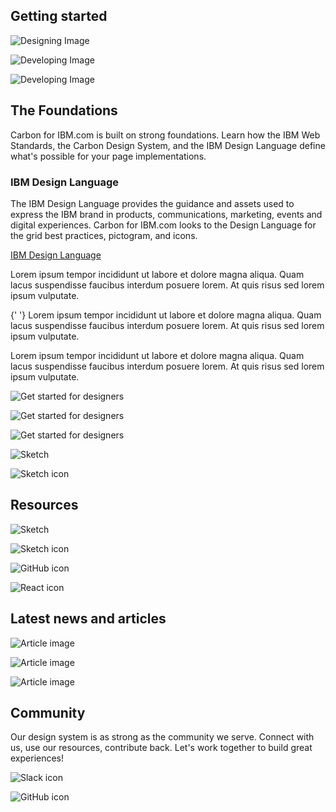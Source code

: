 

## Getting started

<Row className="resource-card-group feature-card-group">
<Column colMd={4} colLg={4} noGutterSm>
    <ImageCard
      title="Designing"
      aspectRatio="1:1"
      href="/designing"
      actionIcon="arrowRight"
      titleColor="light"
      subTitleColor="light"
      >

![Designing Image](../images/homepage/resource_card_getstarted_designing.png)

  </ImageCard>
</Column>

<Column colMd={4} colLg={4} noGutterSm>
    <ImageCard
      title="Developing"
      aspectRatio="1:1"
      href="/developing"
      actionIcon="arrowRight"
      titleColor="light"
      subTitleColor="light"
      >

![Developing Image](../images/homepage/resource_card_getstarted_developing.png)

  </ImageCard>
</Column>

<Column colMd={4} colLg={4} noGutterSm>
    <ImageCard
      title="Contributing"
      aspectRatio="1:1"
      href="/contributing/overview"
      actionIcon="arrowRight"
      titleColor="dark"
      subTitleColor="dark"
      iconColor="dark"
      >

![Developing Image](../images/homepage/resource_card_getstarted_contributing.png)

  </ImageCard>
</Column>
</Row>

## The Foundations

Carbon for IBM.com is built on strong foundations. Learn how the IBM Web Standards,
the Carbon Design System, and the IBM Design Language define what's
possible for your page implementations.

<Row>
<Column colMd={2} colLg={4}>

### IBM Design Language

</Column>
<Column colMd={6} colLg={8}>

The IBM Design Language provides the guidance and assets used to express the IBM brand in products, communications, marketing, events and digital experiences. Carbon for IBM.com looks to the Design Language for the grid best practices, pictogram, and icons.

[IBM Design Language](https://www.ibm.com/design/language/)

</Column>
</Row>

<div className="expressive-content-list-group">
  <ExpressiveList
    title="IBM Design Language"
    background="false">
  Lorem ipsum tempor incididunt ut labore et dolore magna aliqua. Quam lacus suspendisse faucibus interdum posuere lorem. At quis risus sed lorem ipsum vulputate.
  </ExpressiveList>

{' '}
<ExpressiveList title="Carbon Design System" background="false">
  Lorem ipsum tempor incididunt ut labore et dolore magna aliqua. Quam lacus
  suspendisse faucibus interdum posuere lorem. At quis risus sed lorem ipsum
  vulputate.
</ExpressiveList>

  <ExpressiveList
    title="IBM Web Standards"
    background="false">
  Lorem ipsum tempor incididunt ut labore et dolore magna aliqua. Quam lacus suspendisse faucibus interdum posuere lorem. At quis risus sed lorem ipsum vulputate.
  </ExpressiveList>
</div>

<FeatureCard
    href="https://www.ibm.com/standards/web/"
    title="IBM Web Standards"
    actionIcon="arrowRight"
    className="homepage-feature"
    >

<ArtDirection>

![Get started for designers](../images/homepage/feature_card_web_standards.png)

![Get started for designers](../images/homepage/feature_card_web_standards.png)

![Get started for designers](../images/homepage/feature_card_web_standards.png)

</ArtDirection>

</FeatureCard>

<Row className="resource-card-group">
  <Column colMd={4} colLg={4} noGutterSm>
    <ResourceCard
      title="Carbon Design System"
      actionIcon="launch"
      target="_blank"
      href="https://carbondesignsystem.com/"
      >

![Sketch](../images/icon/carbon-color-inverse-icon.svg)

</ResourceCard>
  </Column>
<Column colLg={4} colMd={4} noGutterSm>
  <ResourceCard
    title="IBM Design Language"
    actionIcon="launch"
    target="_blank"
    href="https://ibm.com/design/language"
    >

![Sketch icon](../images/icon/bee-inverse-icon.svg)

</ResourceCard>
  </Column>
</Row>

## Resources

<Row className="resource-card-group">
  <Column colMd={4} colLg={4} noGutterSm>
    <ResourceCard
      title="Sketch kits"
      actionIcon="arrowRight"
      href="/designing/sketch-kit"
      >

![Sketch](../images/icon/sketch-symbol.svg)

</ResourceCard>
  </Column>
<Column colLg={4} colMd={4} noGutterSm>
  <ResourceCard
    title="Figma kit"
    actionIcon="arrowRight"
    href="/designing/figma-kit"
    >

![Sketch icon](../images/icon/figma.svg)

</ResourceCard>
  </Column>
  <Column colMd={4} colLg={4} noGutterSm>
   <ResourceCard
       title="Web components Storybook"
       target="_blank"
       href="https://www.ibm.com/standards/carbon/web-components/"
       >

![GitHub icon](../images/icon/storybook.svg)

</ResourceCard>
  </Column>
<Column colLg={4} colMd={4} noGutterSm>
  <ResourceCard
    title="React components Storybook"
    target="_blank"
    href="https://www.ibm.com/standards/carbon/react/"
    >

![React icon](../images/icon/storybook.svg)

  </ResourceCard>
</Column>
</Row>

## Latest news and articles

<Row>
<Column colMd={4} colLg={4} noGutterMdLeft>
    <ArticleCard
      title="Carbon Web Components V2: Full Release"
      author="Ariella Gilmore"
      date="Aug 17, 2023"
      href="https://medium.com/carbondesign/carbon-web-components-v2-full-release-40fc25c73bef"
      actionIcon="arrowRight">

![Article image](../images/homepage/articles-cwc-v2-release.png)

  </ArticleCard>
  </Column>

<Column colMd={4} colLg={4} noGutterMdLeft>
    <ArticleCard
      title="Release Candidate: Carbon Web Components v2"
      author="Ariella Gilmore"
      date="Jun 27, 2023"
      href="https://medium.com/carbondesign/carbon-web-components-v2-release-candidate-2f3acb940406"
      actionIcon="arrowRight">

![Article image](../images/homepage/articles-cwc-rc.png)

  </ArticleCard>
  </Column>

<Column colMd={4} colLg={4} noGutterMdLeft>
    <ArticleCard
      title="Introducing: Carbon Web Components v2"
      author="Ariella Gilmore"
      date="Mar 30, 2023"
      href="https://medium.com/carbondesign/introducing-carbon-web-components-v2-bfc5fc8d58d9"
      actionIcon="arrowRight">

![Article image](../images/homepage/article-introducing-cwc.png)

  </ArticleCard>
  </Column>
</Row>

## Community

Our design system is as strong as the community we serve. Connect with us, use our resources,
contribute back. Let's work together to build great experiences!

<Row className="resource-card-group">
  <Column colMd={4} colLg={4} noGutterSm>
    <ResourceCard
      title="Slack"
      actionIcon="arrowRight"
      href="https://app.slack.com/client/T1GPWGMPT/C2PLX8GQ6"
      >

![Slack icon](../images/icon/slack-mark.svg)

</ResourceCard>
  </Column>
<Column colLg={4} colMd={4} noGutterSm>
  <ResourceCard
    title="GitHub"
    actionIcon="arrowRight"
    href="https://github.com/carbon-design-system/carbon-for-ibm-dotcom"
    >

![GitHub icon](../images/icon/github-inverse-icon.svg)

</ResourceCard>
  </Column>
</Row>

